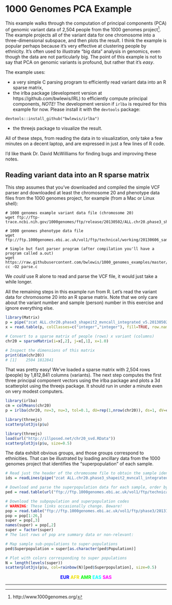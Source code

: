 # 1000 Genomes PCA Example

This example walks through the computation of principal components (PCA) of
genomic variant data of 2,504 people from the 1000 genomes project[^1].  The
example projects all of the variant data for one chromosome into a
three-dimensional subspace, and then plots the result. I think the example is
popular perhaps because it's very effective at clustering people by ethnicity.
It's often used to illustrate "big data" analysis in genomics, even though the
data are not particularly big. The point of this example is not to say that PCA
on genomic variants is profound, but rather that it's _easy_.

[^1]: http://www.1000genomes.org/


The example uses:

- a very simple C parsing program to efficiently read variant data into an R sparse matrix,
- the irlba package (development version at https://github.com/bwlewis/IRL) to efficiently compute principal components,
_NOTE!_ The development version if `irlba` is required for this example for now. Please install it with the `devtools` package:
```
devtools::install_github("bwlewis/irlba")
```
- the threejs package to visualize the result.

All of these steps, from reading the data in to visualization, only take a few
minutes on a decent laptop, and are expressed in just a few lines of R code.

I'd like thank Dr. David McWilliams for finding bugs and improving these notes.

## Reading variant data into an R sparse matrix

This step assumes that you've downloaded and compiled the simple VCF parser and
downloaded at least the chromosome 20 and phenotype data files from the 1000
genomes project, for example (from a Mac or Linux shell):
```
# 1000 genomes example variant data file (chromosome 20)
wget ftp://ftp-trace.ncbi.nih.gov/1000genomes/ftp/release/20130502/ALL.chr20.phase3_shapeit2_mvncall_integrated_v5a.20130502.genotypes.vcf.gz

# 1000 genomes phenotype data file
wget ftp://ftp.1000genomes.ebi.ac.uk/vol1/ftp/technical/working/20130606_sample_info/20130606_g1k.ped

# Simple but fast parser program (after compilation you'll have a program called a.out)
wget https://raw.githubusercontent.com/bwlewis/1000_genomes_examples/master/parse.c
cc -O2 parse.c
```
We _could_ use R alone to read and parse the VCF file, it would just
take a while longer.

All the remaining steps in this example run from R. Let's read the variant
data for chromosome 20 into an R sparse matrix. Note that we only care about
the variant number and sample (person) number in this exercise and ignore
everything else.
```r
library(Matrix)
p = pipe("zcat ALL.chr20.phase3_shapeit2_mvncall_integrated_v5.20130502.genotypes.vcf.gz  | sed /^#/d  | cut  -f '10-' | ./a.out | cut -f '1-2'")
x = read.table(p, colClasses=c("integer","integer"), fill=TRUE, row.names=NULL)

# Convert to a sparse matrix of people (rows) x variant (columns)
chr20 = sparseMatrix(i=x[,2], j=x[,1], x=1.0)

# Inspect the dimensions of this matrix
print(dim(chr20))
# [1]    2504 1812841
```
That was pretty easy!  We've loaded a sparse matrix with 2,504 rows (people) by
1,812,841 columns (variants).  The next step computes the first three principal
component vectors using the irlba package and plots a 3d
scatterplot using the threejs package.
It should run in under a minute even on very modest computers.
```r
library(irlba)
cm = colMeans(chr20)
p = irlba(chr20, nv=3, nu=3, tol=0.1, dU=rep(1,nrow(chr20)), ds=1, dV=cm)

library(threejs)
scatterplot3js(p$u)
```
```r
library(threejs)
load(url("http://illposed.net/chr20_svd.RData"))
scatterplot3js(p$u, size=0.5)
```
The data exhibit obvious groups, and those groups correspond to ethnicities.
That can be illustrated by loading ancillary data from the 1000 genomes project that identifies the "superpopulation" of each sample.

```r
# Read just the header of the chromosome file to obtain the sample identifiers
ids = readLines(pipe("zcat ALL.chr20.phase3_shapeit2_mvncall_integrated_v5a.20130502.genotypes.vcf.gz  | sed -n /^#CHROM/p | tr '\t' '\n' | tail -n +10"))

# Download and parse the superpopulation data for each sample, order by ids
ped = read.table(url("ftp://ftp.1000genomes.ebi.ac.uk/vol1/ftp/technical/working/20130606_sample_info/20130606_g1k.ped"),sep="\t",header=TRUE,row.names=2)[ids,6,drop=FALSE]

# Download the subpopulation and superpopulation codes
# WARNING: These links occasionally change. Beware!
pop = read.table("ftp://ftp.1000genomes.ebi.ac.uk/vol1/ftp/phase3/20131219.populations.tsv",sep="\t",header=TRUE)
pop = pop[1:26,]
super = pop[,3]
names(super) = pop[,2]
super = factor(super)
# The last rows of pop are summary data or non-relevant:

# Map sample sub-populations to super-populations
ped$Superpopulation = super[as.character(ped$Population)]

# Plot with colors corresponding to super populations
N = length(levels(super))
scatterplot3js(p$u, col=rainbow(N)[ped$Superpopulation], size=0.5)
```
<center>
<font color="blue"><b>EUR</b></font>
<font color="#eeee00;"><b>AFR</b></font>
<font color="#00ff99;"><b>AMR</b></font>
<font color="cyan"><b>EAS</b></font>
<font color="magenta"><b>SAS</b></font>
</center>
<hr/>


